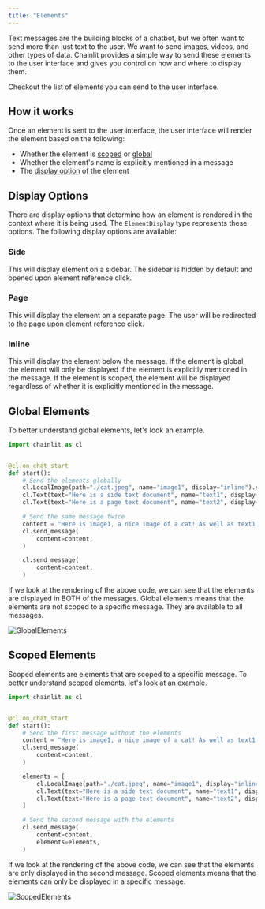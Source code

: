 ```yaml
---
title: "Elements"
---
```


Text messages are the building blocks of a chatbot, but we often want to send more than just text to the user. We want to send images, videos, and other types of data. Chainlit provides a simple way to send these elements to the user interface and gives you control on how and where to display them.

<Card title="Elements API" icon="link" href="/api-reference/elements">
  Checkout the list of elements you can send to the user interface.
</Card>

## How it works

Once an element is sent to the user interface, the user interface will render the element based on the following:

- Whether the element is [scoped](#scoped-elements) or [global](#global-elements)
- Whether the element's name is explicitly mentioned in a message
- The [display option](#display-options) of the element

## Display Options

There are display options that determine how an element is rendered in the context where it is being used. The `ElementDisplay` type represents these options. The following display options are available:

### Side

This will display element on a sidebar. The sidebar is hidden by default and opened upon element reference click.

### Page

This will display the element on a separate page. The user will be redirected to the page upon element reference click.

### Inline

This will display the element below the message. If the element is global, the element will only be displayed if the element is explicitly mentioned in the message. If the element is scoped, the element will be displayed regardless of whether it is explicitly mentioned in the message.

## Global Elements

To better understand global elements, let's look an example.

```python Code Example
import chainlit as cl


@cl.on_chat_start
def start():
    # Send the elements globally
    cl.LocalImage(path="./cat.jpeg", name="image1", display="inline").send()
    cl.Text(text="Here is a side text document", name="text1", display="side").send()
    cl.Text(text="Here is a page text document", name="text2", display="page").send()

    # Send the same message twice
    content = "Here is image1, a nice image of a cat! As well as text1 and text2!"
    cl.send_message(
        content=content,
    )

    cl.send_message(
        content=content,
    )
```

If we look at the rendering of the above code, we can see that the elements are displayed in BOTH of the messages.
Global elements means that the elements are not scoped to a specific message. They are available to all messages.

![GlobalElements](/images/global-elements.png)

## Scoped Elements

Scoped elements are elements that are scoped to a specific message. To better understand scoped elements, let's look at an example.

```python Code Example
import chainlit as cl


@cl.on_chat_start
def start():
    # Send the first message without the elements
    content = "Here is image1, a nice image of a cat! As well as text1 and text2!"
    cl.send_message(
        content=content,
    )

    elements = [
        cl.LocalImage(path="./cat.jpeg", name="image1", display="inline"),
        cl.Text(text="Here is a side text document", name="text1", display="side"),
        cl.Text(text="Here is a page text document", name="text2", display="page"),
    ]

    # Send the second message with the elements
    cl.send_message(
        content=content,
        elements=elements,
    )
```

If we look at the rendering of the above code, we can see that the elements are only displayed in the second message.
Scoped elements means that the elements can only be displayed in a specific message.

![ScopedElements](/images/scoped-elements.png)
